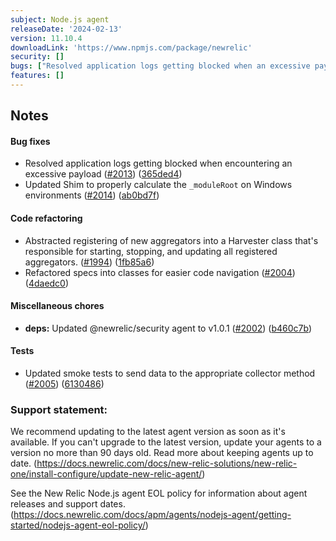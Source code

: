 ```yaml
---
subject: Node.js agent
releaseDate: '2024-02-13'
version: 11.10.4
downloadLink: 'https://www.npmjs.com/package/newrelic'
security: []
bugs: ["Resolved application logs getting blocked when an excessive payload is encountered","Updated Shim to properly calculate the _moduleRoot on windows environments"]
features: []
---
```


## Notes

#### Bug fixes

* Resolved application logs getting blocked when encountering an excessive payload ([#2013](https://github.com/newrelic/node-newrelic/pull/2013)) ([365ded4](https://github.com/newrelic/node-newrelic/commit/365ded432b7781ee9c896bf0e067dac8cc2c45cc))
* Updated Shim to properly calculate the `_moduleRoot` on Windows environments ([#2014](https://github.com/newrelic/node-newrelic/pull/2014)) ([ab0bd7f](https://github.com/newrelic/node-newrelic/commit/ab0bd7f87a5ed6ea38f51f068a2fc066af8f8d74))

#### Code refactoring

* Abstracted registering of new aggregators into a Harvester class that's responsible for starting, stopping, and updating all registered aggregators. ([#1994](https://github.com/newrelic/node-newrelic/pull/1994)) ([1fb85a6](https://github.com/newrelic/node-newrelic/commit/1fb85a6f97c522ce2951911c670fcbddaa218049))
* Refactored specs into classes for easier code navigation ([#2004](https://github.com/newrelic/node-newrelic/pull/2004)) ([4daedc0](https://github.com/newrelic/node-newrelic/commit/4daedc08c707bec22056466ef15a45b50f20026f))

#### Miscellaneous chores

* **deps:** Updated @newrelic/security agent to v1.0.1 ([#2002](https://github.com/newrelic/node-newrelic/pull/2002)) ([b460c7b](https://github.com/newrelic/node-newrelic/commit/b460c7be589dd6fa801285b756bf66f62e0f10aa))

#### Tests

* Updated smoke tests to send data to the appropriate collector method ([#2005](https://github.com/newrelic/node-newrelic/pull/2005)) ([6130486](https://github.com/newrelic/node-newrelic/commit/6130486514268b02f68dccceb9b1e29d1e99c78e))


### Support statement:

We recommend updating to the latest agent version as soon as it's available. If you can't upgrade to the latest version, update your agents to a version no more than 90 days old. Read more about keeping agents up to date. (https://docs.newrelic.com/docs/new-relic-solutions/new-relic-one/install-configure/update-new-relic-agent/)

See the New Relic Node.js agent EOL policy for information about agent releases and support dates. (https://docs.newrelic.com/docs/apm/agents/nodejs-agent/getting-started/nodejs-agent-eol-policy/)
